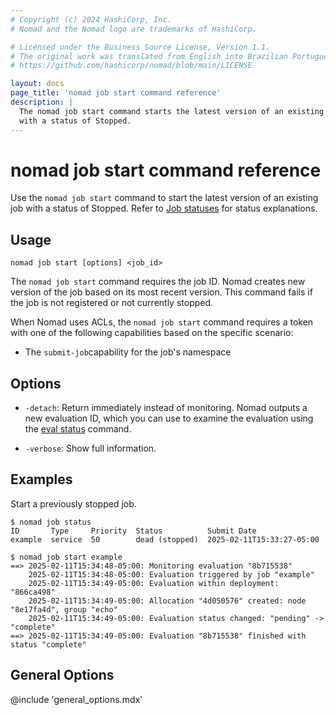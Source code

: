 ```yaml
---
# Copyright (c) 2024 HashiCorp, Inc.
# Nomad and the Nomad logo are trademarks of HashiCorp.

# Licensed under the Business Source License, Version 1.1.
# The original work was translated from English into Brazilian Portuguese.
# https://github.com/hashicorp/nomad/blob/main/LICENSE

layout: docs
page_title: 'nomad job start command reference'
description: |
  The nomad job start command starts the latest version of an existing job
  with a status of Stopped.
---
```


# nomad job start command reference

Use the `nomad job start` command to start the latest version of an existing job
with a status of Stopped. Refer to [Job statuses] for status explanations.

## Usage

```shell-session
nomad job start [options] <job_id>
```

The `nomad job start` command requires the job ID. Nomad creates new version of
the job based on its most recent version. This command fails if the job is not
registered or not currently stopped.

When Nomad uses ACLs, the `nomad job start` command requires a token with one of
the following capabilities based on the specific scenario:

- The `submit-job`capability for the job's namespace

## Options

- `-detach`: Return immediately instead of monitoring. Nomad outputs a new
  evaluation ID, which you can use to examine the evaluation using the
  [eval status] command.

- `-verbose`: Show full information.

## Examples

Start a previously stopped job.

```shell-session
$ nomad job status
ID       Type     Priority  Status          Submit Date
example  service  50        dead (stopped)  2025-02-11T15:33:27-05:00

$ nomad job start example
==> 2025-02-11T15:34:48-05:00: Monitoring evaluation "8b715538"
    2025-02-11T15:34:48-05:00: Evaluation triggered by job "example"
    2025-02-11T15:34:49-05:00: Evaluation within deployment: "866ca498"
    2025-02-11T15:34:49-05:00: Allocation "4d050576" created: node "8e17fa4d", group "echo"
    2025-02-11T15:34:49-05:00: Evaluation status changed: "pending" -> "complete"
==> 2025-02-11T15:34:49-05:00: Evaluation "8b715538" finished with status "complete"
```

## General Options

@include 'general_options.mdx'

[eval status]: /nomad/docs/commands/eval/status
[run]: /nomad/docs/commands/job/run
[Job statuses]: /nomad/docs/concepts/job#job-statuses

